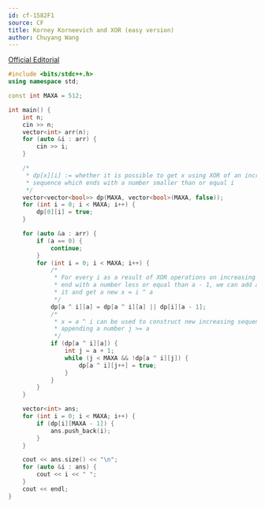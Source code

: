 ```yaml
---
id: cf-1582F1
source: CF
title: Korney Korneevich and XOR (easy version)
author: Chuyang Wang
---
```


[Official Editorial](https://codeforces.com/blog/entry/96267)

<LanguageSection>
<CPPSection>

```cpp
#include <bits/stdc++.h>
using namespace std;

const int MAXA = 512;

int main() {
	int n;
	cin >> n;
	vector<int> arr(n);
	for (auto &i : arr) {
		cin >> i;
	}

	/*
	 * dp[x][i] := whether it is possible to get x using XOR of an increasing
	 * sequence which ends with a number smaller than or equal i
	 */
	vector<vector<bool>> dp(MAXA, vector<bool>(MAXA, false));
	for (int i = 0; i < MAXA; i++) {
		dp[0][i] = true;
	}

	for (auto &a : arr) {
		if (a == 0) {
			continue;
		}
		for (int i = 0; i < MAXA; i++) {
			/*
			 * For every i as a result of XOR operations on increasing sequences that
			 * end with a number less or equal than a - 1, we can add a to the end of
			 * it and get a new x = i ^ a
			 */
			dp[a ^ i][a] = dp[a ^ i][a] || dp[i][a - 1];
			/*
			 * x = a ^ i can be used to construct new increasing sequences by
			 * appending a number j >= a
			 */
			if (dp[a ^ i][a]) {
				int j = a + 1;
				while (j < MAXA && !dp[a ^ i][j]) {
					dp[a ^ i][j++] = true;
				}
			}
		}
	}

	vector<int> ans;
	for (int i = 0; i < MAXA; i++) {
		if (dp[i][MAXA - 1]) {
			ans.push_back(i);
		}
	}

	cout << ans.size() << "\n";
	for (auto &i : ans) {
		cout << i << " ";
	}
	cout << endl;
}
```

</CPPSection>
</LanguageSection>
